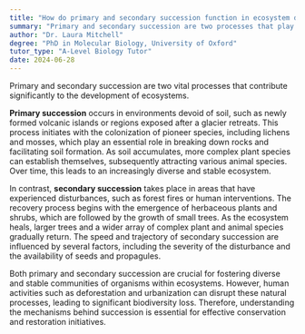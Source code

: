 ```yaml
---
title: "How do primary and secondary succession function in ecosystem development?"
summary: "Primary and secondary succession are two processes that play a crucial role in ecosystem development."
author: "Dr. Laura Mitchell"
degree: "PhD in Molecular Biology, University of Oxford"
tutor_type: "A-Level Biology Tutor"
date: 2024-06-28
---
```


Primary and secondary succession are two vital processes that contribute significantly to the development of ecosystems.

**Primary succession** occurs in environments devoid of soil, such as newly formed volcanic islands or regions exposed after a glacier retreats. This process initiates with the colonization of pioneer species, including lichens and mosses, which play an essential role in breaking down rocks and facilitating soil formation. As soil accumulates, more complex plant species can establish themselves, subsequently attracting various animal species. Over time, this leads to an increasingly diverse and stable ecosystem.

In contrast, **secondary succession** takes place in areas that have experienced disturbances, such as forest fires or human interventions. The recovery process begins with the emergence of herbaceous plants and shrubs, which are followed by the growth of small trees. As the ecosystem heals, larger trees and a wider array of complex plant and animal species gradually return. The speed and trajectory of secondary succession are influenced by several factors, including the severity of the disturbance and the availability of seeds and propagules.

Both primary and secondary succession are crucial for fostering diverse and stable communities of organisms within ecosystems. However, human activities such as deforestation and urbanization can disrupt these natural processes, leading to significant biodiversity loss. Therefore, understanding the mechanisms behind succession is essential for effective conservation and restoration initiatives.
    